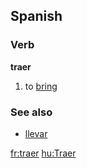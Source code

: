==Spanish==
===Verb===
'''traer'''

# to [[bring]]

===See also===
*[[llevar]]

[[fr:traer]]
[[hu:Traer]]
